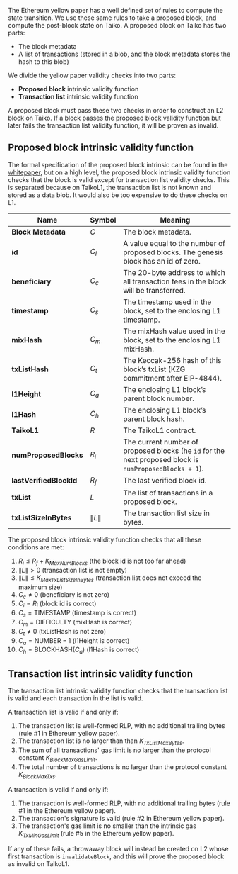 The Ethereum yellow paper has a well defined set of rules to compute the state transition. We use these same rules to take a proposed block, and compute the post-block state on Taiko. A proposed block on Taiko has two parts:

- The block metadata
- A list of transactions (stored in a blob, and the block metadata stores the hash to this blob)

We divide the yellow paper validity checks into two parts:

- **Proposed block** intrinsic validity function
- **Transaction list** intrinsic validity function

A proposed block must pass these two checks in order to construct an L2 block on Taiko. If a block passes the proposed block validity function but later fails the transaction list validity function, it will be proven as invalid.

## Proposed block intrinsic validity function

The formal specification of the proposed block intrinsic can be found in the [whitepaper](/docs/resources/whitepaper), but on a high level, the proposed block intrinsic validity function checks that the block is valid except for transaction list validity checks. This is separated because on TaikoL1, the transaction list is not known and stored as a data blob. It would also be too expensive to do these checks on L1.

| Name                    | Symbol            | Meaning                                                                                                 |
| ----------------------- | ----------------- | ------------------------------------------------------------------------------------------------------- |
| **Block Metadata**      | $C$               | The block metadata.                                                                                     |
| **id**                  | $C_i$             | A value equal to the number of proposed blocks. The genesis block has an id of zero.                    |
| **beneficiary**         | $C_c$             | The 20-byte address to which all transaction fees in the block will be transferred.                     |
| **timestamp**           | $C_s$             | The timestamp used in the block, set to the enclosing L1 timestamp.                                     |
| **mixHash**             | $C_m$             | The mixHash value used in the block, set to the enclosing L1 mixHash.                                   |
| **txListHash**          | $C_t$             | The Keccak-256 hash of this block’s txList (KZG commitment after EIP-4844).                             |
| **l1Height**            | $C_a$             | The enclosing L1 block’s parent block number.                                                           |
| **l1Hash**              | $C_h$             | The enclosing L1 block’s parent block hash.                                                             |
| **TaikoL1**             | $R$               | The TaikoL1 contract.                                                                                   |
| **numProposedBlocks**   | $R_i$             | The current number of proposed blocks (he `id` for the next proposed block is `numProposedBlocks + 1`). |
| **lastVerifiedBlockId** | $R_f$             | The last verified block id.                                                                             |
| **txList**              | $L$               | The list of transactions in a proposed block.                                                           |
| **txListSizeInBytes**   | $\lVert L \rVert$ | The transaction list size in bytes.                                                                     |

The proposed block intrinsic validity function checks that all these conditions are met:

1. $R_i \le R_f + K_{MaxNumBlocks}$ (the block id is not too far ahead)
2. $\lVert L \rVert \gt 0$ (transaction list is not empty)
3. $\lVert L \rVert \le K_{MaxTxListSizeInBytes}$ (transaction list does not exceed the maximum size)
4. $C_c \ne 0$ (beneficiary is not zero)
5. $C_i = R_i$ (block id is correct)
6. $C_s = \text{TIMESTAMP}$ (timestamp is correct)
7. $C_m = \text{DIFFICULTY}$ (mixHash is correct)
8. $C_t \ne 0$ (txListHash is not zero)
9. $C_a = \text{NUMBER} - 1$ (l1Height is correct)
10. $C_h = \text{BLOCKHASH}(C_a)$ (l1Hash is correct)

## Transaction list intrinsic validity function

The transaction list intrinsic validity function checks that the transaction list is valid and each transaction in the list is valid.

A transaction list is valid if and only if:

1. The transaction list is well-formed RLP, with no additional trailing bytes (rule #1 in Ethereum yellow paper).
2. The transaction list is no larger than than $K_{TxListMaxBytes}$.
3. The sum of all transactions' gas limit is no larger than the protocol constant $K_{BlockMaxGasLimit}$.
4. The total number of transactions is no larger than the protocol constant $K_{BlockMaxTxs}$.

A transaction is valid if and only if:

1. The transaction is well-formed RLP, with no additional trailing bytes (rule #1 in the Ethereum yellow paper).
2. The transaction's signature is valid (rule #2 in Ethereum yellow paper).
3. The transaction's gas limit is no smaller than the intrinsic gas $K_{TxMinGasLimit}$ (rule #5 in the Ethereum yellow paper).

If any of these fails, a throwaway block will instead be created on L2 whose first transaction is `invalidateBlock`, and this will prove the proposed block as invalid on TaikoL1.
